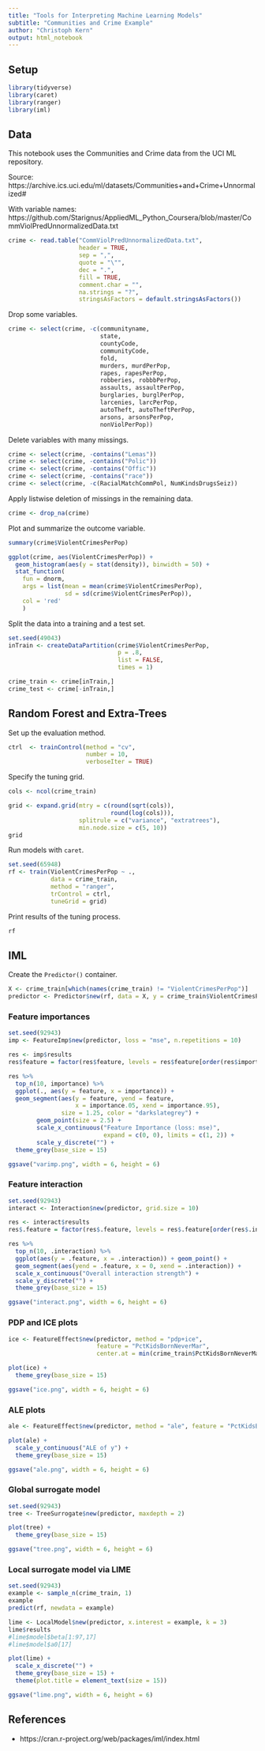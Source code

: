 ```yaml
---
title: "Tools for Interpreting Machine Learning Models"
subtitle: "Communities and Crime Example"
author: "Christoph Kern"
output: html_notebook
---
```


## Setup

```r
library(tidyverse)
library(caret)
library(ranger)
library(iml)
```

## Data

This notebook uses the Communities and Crime data from the UCI ML repository.

Source: https://archive.ics.uci.edu/ml/datasets/Communities+and+Crime+Unnormalized#

With variable names: https://github.com/Starignus/AppliedML_Python_Coursera/blob/master/CommViolPredUnnormalizedData.txt

```r
crime <- read.table("CommViolPredUnnormalizedData.txt", 
                    header = TRUE, 
                    sep = ",", 
                    quote = "\"", 
                    dec = ".", 
                    fill = TRUE, 
                    comment.char = "",
                    na.strings = "?",
                    stringsAsFactors = default.stringsAsFactors())
```

Drop some variables.

```r
crime <- select(crime, -c(communityname, 
                          state, 
                          countyCode, 
                          communityCode, 
                          fold,
                          murders, murdPerPop,
                          rapes, rapesPerPop,
                          robberies, robbbPerPop,
                          assaults, assaultPerPop,
                          burglaries, burglPerPop,
                          larcenies, larcPerPop,
                          autoTheft, autoTheftPerPop,
                          arsons, arsonsPerPop,
                          nonViolPerPop))
```

Delete variables with many missings.

```r
crime <- select(crime, -contains("Lemas"))
crime <- select(crime, -contains("Polic"))
crime <- select(crime, -contains("Offic"))
crime <- select(crime, -contains("race"))
crime <- select(crime, -c(RacialMatchCommPol, NumKindsDrugsSeiz))
```

Apply listwise deletion of missings in the remaining data.

```r
crime <- drop_na(crime)
```

Plot and summarize the outcome variable.

```r
summary(crime$ViolentCrimesPerPop)

ggplot(crime, aes(ViolentCrimesPerPop)) +
  geom_histogram(aes(y = stat(density)), binwidth = 50) +
  stat_function(
    fun = dnorm, 
    args = list(mean = mean(crime$ViolentCrimesPerPop), 
                sd = sd(crime$ViolentCrimesPerPop)), 
    col = 'red'
    )
```

Split the data into a training and a test set.

```r
set.seed(49043)
inTrain <- createDataPartition(crime$ViolentCrimesPerPop, 
                               p = .8, 
                               list = FALSE, 
                               times = 1)

crime_train <- crime[inTrain,]
crime_test <- crime[-inTrain,]
```

## Random Forest and Extra-Trees

Set up the evaluation method.

```r
ctrl  <- trainControl(method = "cv",
                      number = 10,
                      verboseIter = TRUE)
```

Specify the tuning grid.

```r
cols <- ncol(crime_train)

grid <- expand.grid(mtry = c(round(sqrt(cols)),
                             round(log(cols))),
                    splitrule = c("variance", "extratrees"),
                    min.node.size = c(5, 10))
grid
```

Run models with `caret`.

```r
set.seed(65948)
rf <- train(ViolentCrimesPerPop ~ .,
            data = crime_train,
            method = "ranger",
            trControl = ctrl,
            tuneGrid = grid)
```

Print results of the tuning process.

```r
rf
```

## IML

Create the `Predictor()` container. 

```r
X <- crime_train[which(names(crime_train) != "ViolentCrimesPerPop")]
predictor <- Predictor$new(rf, data = X, y = crime_train$ViolentCrimesPerPop)
```

### Feature importances

```r
set.seed(92943)
imp <- FeatureImp$new(predictor, loss = "mse", n.repetitions = 10)
```

```r
res <- imp$results
res$feature = factor(res$feature, levels = res$feature[order(res$importance)])

res %>%
  top_n(10, importance) %>%
  ggplot(., aes(y = feature, x = importance)) +  
  geom_segment(aes(y = feature, yend = feature, 
                   x = importance.05, xend = importance.95), 
               size = 1.25, color = "darkslategrey") +
        geom_point(size = 2.5) +
        scale_x_continuous("Feature Importance (loss: mse)", 
                           expand = c(0, 0), limits = c(1, 2)) + 
        scale_y_discrete("") +
  theme_grey(base_size = 15)

ggsave("varimp.png", width = 6, height = 6)
```

### Feature interaction

```r
set.seed(92943)
interact <- Interaction$new(predictor, grid.size = 10)
```

```r
res <- interact$results
res$.feature = factor(res$.feature, levels = res$.feature[order(res$.interaction)])

res %>%
  top_n(10, .interaction) %>%
  ggplot(aes(y = .feature, x = .interaction)) + geom_point() +
  geom_segment(aes(yend = .feature, x = 0, xend = .interaction)) +
  scale_x_continuous("Overall interaction strength") +
  scale_y_discrete("") +
  theme_grey(base_size = 15)

ggsave("interact.png", width = 6, height = 6)
```

### PDP and ICE plots

```r
ice <- FeatureEffect$new(predictor, method = "pdp+ice", 
                         feature = "PctKidsBornNeverMar",
                         center.at = min(crime_train$PctKidsBornNeverMar))
```

```r
plot(ice) +
  theme_grey(base_size = 15)

ggsave("ice.png", width = 6, height = 6)
```

### ALE plots

```r
ale <- FeatureEffect$new(predictor, method = "ale", feature = "PctKidsBornNeverMar")
```

```r
plot(ale) + 
  scale_y_continuous("ALE of y") +
  theme_grey(base_size = 15)

ggsave("ale.png", width = 6, height = 6)
```

### Global surrogate model

```r
set.seed(92943)
tree <- TreeSurrogate$new(predictor, maxdepth = 2)
```

```r
plot(tree) +
  theme_grey(base_size = 15)

ggsave("tree.png", width = 6, height = 6)
```

### Local surrogate model via LIME

```r
set.seed(92943)
example <- sample_n(crime_train, 1)
example
predict(rf, newdata = example)

lime <- LocalModel$new(predictor, x.interest = example, k = 3)
lime$results
#lime$model$beta[1:97,17]
#lime$model$a0[17]
```

```r
plot(lime) +
  scale_x_discrete("") +
  theme_grey(base_size = 15) +
  theme(plot.title = element_text(size = 15))

ggsave("lime.png", width = 6, height = 6)
```

## References

* https://cran.r-project.org/web/packages/iml/index.html